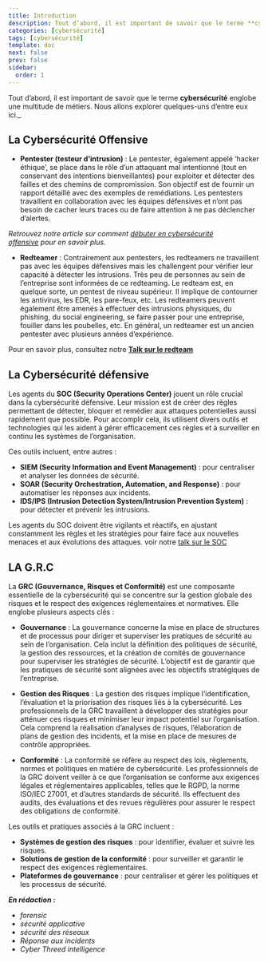 ```yaml
---
title: Introduction
description: Tout d’abord, il est important de savoir que le terme **cybersécurité** englobe une multitude de métiers. Nous allons explorer quelques-uns d’entre eux ici._
categories: [cybersécurité]
tags: [cybersécurité]
template: doc
next: false
prev: false
sidebar:
  order: 1
---
```


Tout d’abord, il est important de savoir que le terme **cybersécurité** englobe une multitude de métiers. Nous allons explorer quelques-uns d’entre eux ici._

## La Cybersécurité Offensive

- **Pentester (testeur d’intrusion)** : Le pentester, également appelé ‘hacker éthique’, se place dans le rôle d’un attaquant mal intentionné (tout en conservant des intentions bienveillantes) pour exploiter et détecter des failles et des chemins de compromission. Son objectif est de fournir un rapport détaillé avec des exemples de remédiations. Les pentesters travaillent en collaboration avec les équipes défensives et n’ont pas besoin de cacher leurs traces ou de faire attention à ne pas déclencher d’alertes.

_Retrouvez notre article sur comment [débuter en cybersécurité offensive](https://hacking-france.fr/debuterlacyber/) pour en savoir plus._

- **Redteamer** : Contrairement aux pentesters, les redteamers ne travaillent pas avec les équipes défensives mais les challengent pour vérifier leur capacité à détecter les intrusions. Très peu de personnes au sein de l’entreprise sont informées de ce redteaming. Le redteam est, en quelque sorte, un pentest de niveau supérieur. Il implique de contourner les antivirus, les EDR, les pare-feux, etc. Les redteamers peuvent également être amenés à effectuer des intrusions physiques, du phishing, du social engineering, se faire passer pour une entreprise, fouiller dans les poubelles, etc. En général, un redteamer est un ancien pentester avec plusieurs années d’expérience.

Pour en savoir plus, consultez notre [**Talk sur le redteam**](https://youtu.be/4QzCgT829aM?si=RwYjW7e_FhjQaj7i)

## La Cybersécurité défensive

Les agents du **SOC (Security Operations Center)** jouent un rôle crucial dans la cybersécurité défensive. Leur mission est de créer des règles permettant de détecter, bloquer et remédier aux attaques potentielles aussi rapidement que possible. Pour accomplir cela, ils utilisent divers outils et technologies qui les aident à gérer efficacement ces règles et à surveiller en continu les systèmes de l’organisation.

Ces outils incluent, entre autres :

- **SIEM (Security Information and Event Management)** : pour centraliser et analyser les données de sécurité.
- **SOAR (Security Orchestration, Automation, and Response)** : pour automatiser les réponses aux incidents.
- **IDS/IPS (Intrusion Detection System/Intrusion Prevention System)** : pour détecter et prévenir les intrusions.

Les agents du SOC doivent être vigilants et réactifs, en ajustant constamment les règles et les stratégies pour faire face aux nouvelles menaces et aux évolutions des attaques. voir notre [talk sur le SOC](https://youtu.be/DAD7H5sSNcs?si=VyAgvxSD1ID1jEhW)

## LA G.R.C

La **GRC (Gouvernance, Risques et Conformité)** est une composante essentielle de la cybersécurité qui se concentre sur la gestion globale des risques et le respect des exigences réglementaires et normatives. Elle englobe plusieurs aspects clés :

- **Gouvernance** : La gouvernance concerne la mise en place de structures et de processus pour diriger et superviser les pratiques de sécurité au sein de l’organisation. Cela inclut la définition des politiques de sécurité, la gestion des ressources, et la création de comités de gouvernance pour superviser les stratégies de sécurité. L’objectif est de garantir que les pratiques de sécurité sont alignées avec les objectifs stratégiques de l’entreprise.
    
- **Gestion des Risques** : La gestion des risques implique l’identification, l’évaluation et la priorisation des risques liés à la cybersécurité. Les professionnels de la GRC travaillent à développer des stratégies pour atténuer ces risques et minimiser leur impact potentiel sur l’organisation. Cela comprend la réalisation d’analyses de risques, l’élaboration de plans de gestion des incidents, et la mise en place de mesures de contrôle appropriées.
    
- **Conformité** : La conformité se réfère au respect des lois, règlements, normes et politiques en matière de cybersécurité. Les professionnels de la GRC doivent veiller à ce que l’organisation se conforme aux exigences légales et réglementaires applicables, telles que le RGPD, la norme ISO/IEC 27001, et d’autres standards de sécurité. Ils effectuent des audits, des évaluations et des revues régulières pour assurer le respect des obligations de conformité.
    

Les outils et pratiques associés à la GRC incluent :

- **Systèmes de gestion des risques** : pour identifier, évaluer et suivre les risques.
- **Solutions de gestion de la conformité** : pour surveiller et garantir le respect des exigences réglementaires.
- **Plateformes de gouvernance** : pour centraliser et gérer les politiques et les processus de sécurité.

**_En rédaction :_**

- _forensic_
- _sécurité applicative_
- _sécurité des réseaux_
- _Réponse aux incidents_
- _Cyber Threed intelligence_